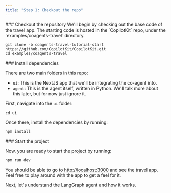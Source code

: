 ```yaml
---
title: "Step 1: Checkout the repo"
---
```


<Steps>
<Step>
### Checkout the repository
We'll begin by checking out the base code of the travel app. The starting code is hosted in the `CopilotKit` repo, under the `examples/coagents-travel` directory.

```shell
git clone -b coagents-travel-tutorial-start https://github.com/CopilotKit/CopilotKit.git
cd examples/coagents-travel
```
</Step>
<Step>
### Install dependencies

There are two main folders in this repo:
- `ui`: This is the NextJS app that we'll be integrating the co-agent into.
- `agent`: This is the agent itself, written in Python. We'll talk more about this later, but for now just ignore it.

First, navigate into the `ui` folder:

```shell
cd ui
```

Once there, install the dependencies by running:

```shell
npm install
```
</Step>
<Step>
### Start the project

Now, you are ready to start the project by running:

```shell
npm run dev
```

You should be able to go to [http://localhost:3000](http://localhost:3000) and see the travel app. Feel free to play around with the app to get a feel for it.
</Step>
</Steps>

Next, let's understand the LangGraph agent and how it works.